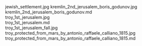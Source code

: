     
<PopImage className="sm:float-right m-auto sm:m-1 sm:ml-4" src={JPG_jewish_settlement_jpg} width={384} alt="jewish_settlement.jpg">
	jewish_settlement.jpg
</PopImage>
<PopImage className="sm:float-left m-auto sm:m-1 sm:mr-4" src={JPG_kremlin_2nd_jerusalem_boris_godunov_jpg} width={384} alt="kremlin_2nd_jerusalem_boris_godunov.jpg">
	kremlin_2nd_jerusalem_boris_godunov.jpg
</PopImage>
<div className="w-full md:max-w-[80rem] float-right italic">
	<MD_kremlin_2nd_jerusalem_boris_godunov_md />
	kremlin_2nd_jerusalem_boris_godunov.md
</div>
<PopImage className="sm:float-right m-auto sm:m-1 sm:ml-4" src={JPG_troy_1st_jerusalem_jpg} width={384} alt="troy_1st_jerusalem.jpg">
	troy_1st_jerusalem.jpg
</PopImage>
<div className="w-full md:max-w-[80rem] float-right italic">
	<MD_troy_1st_jerusalem_md />
	troy_1st_jerusalem.md
</div>
<PopImage className="sm:float-left m-auto sm:m-1 sm:mr-4" src={JPG_troy_1st_jerusalem_fall_jpg} width={384} alt="troy_1st_jerusalem_fall.jpg">
	troy_1st_jerusalem_fall.jpg
</PopImage>
<PopImage className="sm:float-right m-auto sm:m-1 sm:ml-4" src={JPG_troy_protected_from_mars_by_antonio_raffaele_calliano_1815_jpg} width={384} alt="troy_protected_from_mars_by_antonio_raffaele_calliano_1815.jpg">
	troy_protected_from_mars_by_antonio_raffaele_calliano_1815.jpg
</PopImage>
<div className="w-full md:max-w-[80rem] float-right italic">
	<MD_troy_protected_from_mars_by_antonio_raffaele_calliano_1815_md />
	troy_protected_from_mars_by_antonio_raffaele_calliano_1815.md
</div>
